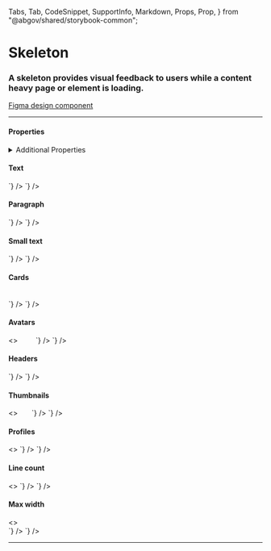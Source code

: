   Tabs,
  Tab,
  CodeSnippet,
  SupportInfo,
  Markdown,
  Props,
  Prop,
} from "@abgov/shared/storybook-common";

<Meta title="Components/Skeleton" />

# Skeleton

### A skeleton provides visual feedback to users while a content heavy page or element is loading.

[Figma design component](https://www.figma.com/file/ylmHeuDMfxnDBnP1VaQYz8/%E2%9D%96-Guidelines-%7C-DIO-DS?node-id=622%3A13702)

---

#### Properties

<Props>
  <Prop
    name="type"
    type="image | text | title | text-small | avatar | header | paragraph | thumbnail | card | profile"
    required="true"
    description="Pre-set skeleton shapes to represent your content"
  />
  <Prop
    name="size"
    type="1 | 2 | 3 | 4"
    defaultValue="1"
    description="Size can affect either the height, width or both for different skeleton types."
  />
  <Prop
    name="lineCount"
    type="number"
    defaultValue="3"
    description="Used within components that contain multiple lines. Currently only used in `card` skeleton type"
  />
  <Prop
    name="maxWidth"
    type="string"
    defaultValue="320px"
    description="Set component maximum width. Currently only used in `card` skeleton type"
  />
</Props>

<details>
  <summary>Additional Properties</summary>
  <Props showTabs={true}>
    <Prop
      name="mt"
      type="none | 3xs | 2xs | xs | s | m | l | xl | 2xl | 3xl | 4xl"
      defaultValue="none"
      description="Top margin"
    />
    <Prop
      name="mr"
      type="none | 3xs | 2xs | xs | s | m | l | xl | 2xl | 3xl | 4xl"
      defaultValue="none"
      description="Right margin"
    />
    <Prop
      name="mb"
      type="none | 3xs | 2xs | xs | s | m | l | xl | 2xl | 3xl | 4xl"
      defaultValue="none"
      description="Bottom margin"
    />
    <Prop
      name="ml"
      type="none | 3xs | 2xs | xs | s | m | l | xl | 2xl | 3xl | 4xl"
      defaultValue="none"
      description="Left margin"
    />
  </Props>
</details>

#### Text

<Story name="Text">
  <GoASkeleton type="text" />
  <GoASkeleton type="text" />
  <GoASkeleton type="text" />
  <GoASkeleton type="text" />
</Story>

<Tabs>
  <Tab label="Web Component" hidden={true}>
    <CodeSnippet
      lang="html"
      code={`
      <goa-skeleton type="text" />
      <goa-skeleton type="text" />
      <goa-skeleton type="text" />
      <goa-skeleton type="text" />
    `}
    />
  </Tab>
  <Tab label="Angular">
    <CodeSnippet
      lang="html"
      code={`
      <goa-skeleton type="text"></goa-skeleton>
      <goa-skeleton type="text"></goa-skeleton>
      <goa-skeleton type="text"></goa-skeleton>
      <goa-skeleton type="text"></goa-skeleton>
    `}
    />
  </Tab>
  <Tab label="React">
    <CodeSnippet
      lang="tsx"
      code={`
      <GoASkeleton type="text" />
      <GoASkeleton type="text" />
      <GoASkeleton type="text" />
      <GoASkeleton type="text" />
    `}
    />
  </Tab>
</Tabs>

#### Paragraph

<Story name="Paragraph">
  <GoASkeleton type="paragraph" />
</Story>

<Tabs>
  <Tab label="Web Component" hidden={true}>
    <CodeSnippet
      lang="html"
      code={`
      <goa-skeleton type="paragraph" />
    `}
    />
  </Tab>
  <Tab label="Angular">
    <CodeSnippet
      lang="html"
      code={`
      <goa-skeleton type="paragraph"></goa-skeleton>
    `}
    />
  </Tab>
  <Tab label="React">
    <CodeSnippet
      lang="tsx"
      code={`
      <GoASkeleton type="paragraph" />
    `}
    />
  </Tab>
</Tabs>

#### Small text

<Story name="Small text">
  <GoASkeleton type="text-small" />
  <GoASkeleton type="text-small" size={2} />
  <GoASkeleton type="text-small" size={3} />
  <GoASkeleton type="text-small" size={4} />
</Story>

<Tabs>
  <Tab label="Web Component" hidden={true}>
    <CodeSnippet
      lang="html"
      code={`
      <goa-skeleton type="text-small" />
      <goa-skeleton type="text-small" size={2} />
      <goa-skeleton type="text-small" size={3} />
      <goa-skeleton type="text-small" size={4} />
    `}
    />
  </Tab>
  <Tab label="Angular">
    <CodeSnippet
      lang="html"
      code={`
      <goa-skeleton type="text-small"></goa-skeleton>
      <goa-skeleton type="text-small" size={2}></goa-skeleton>
      <goa-skeleton type="text-small" size={3}></goa-skeleton>
      <goa-skeleton type="text-small" size={4}></goa-skeleton>
    `}
    />
  </Tab>
  <Tab label="React">
    <CodeSnippet
      lang="tsx"
      code={`
      <GoASkeleton type="text-small" />
      <GoASkeleton type="text-small" size={2} />
      <GoASkeleton type="text-small" size={3} />
      <GoASkeleton type="text-small" size={4} />
    `}
    />
  </Tab>
</Tabs>

#### Cards

<Story name="Cards">
  <GoAGrid minChildWidth="30ch">
    <GoASkeleton type="card" />
    <GoASkeleton type="card" size={2} />
    <GoASkeleton type="card" size={3} />
    <GoASkeleton type="card" size={4} />
  </GoAGrid>
  <div>
    <GoASkeleton type="card" maxWidth="400px" />
    &nbsp; &nbsp;
    <GoASkeleton type="card" maxWidth="30%" />
  </div>
</Story>

<Tabs>
  <Tab label="Web Component" hidden={true}>
    <CodeSnippet
      lang="html"
      code={`
        <goa-grid minChildWidth="30ch">
          <goa-skeleton type="card" />
          <goa-skeleton type="card" size="2" />
          <goa-skeleton type="card" size="3" />
          <goa-skeleton type="card" size="4" />
        </goa-grid>
    `}
    />
  </Tab>
  <Tab label="Angular">
    <CodeSnippet
      lang="html"
      code={`
        <goa-grid minChildWidth="30ch">
          <goa-skeleton type="card"></goa-skeleton>
          <goa-skeleton type="card" size="2"></goa-skeleton>
          <goa-skeleton type="card" size="3"></goa-skeleton>
          <goa-skeleton type="card" size="4"></goa-skeleton>
        </goa-grid>
    `}
    />
  </Tab>
  <Tab label="React">
    <CodeSnippet
      lang="tsx"
      code={`
        <GoAGrid minChildWidth="30ch">
          <GoASkeleton type="card" />
          <GoASkeleton type="card" size={2} />
          <GoASkeleton type="card" size={3} />
          <GoASkeleton type="card" size={4} />
        <GoAGrid>
    `}
    />
  </Tab>
</Tabs>

#### Avatars

<Story name="Avatars">
  <>
    <GoASkeleton type="avatar" />
    &nbsp;
    <GoASkeleton type="avatar" size={2} />
    &nbsp;
    <GoASkeleton type="avatar" size={3} />
    &nbsp;
    <GoASkeleton type="avatar" size={4} />
    &nbsp;
  </>
</Story>

<Tabs>
  <Tab label="Web Component" hidden={true}>
    <CodeSnippet
      lang="html"
      code={`
      <goa-skeleton type="avatar" />
      <goa-skeleton type="avatar" size="2" />
      <goa-skeleton type="avatar" size="3" />
      <goa-skeleton type="avatar" size="4" />
    `}
    />
  </Tab>
  <Tab label="Angular">
    <CodeSnippet
      lang="html"
      code={`
      <goa-skeleton type="avatar"></goa-skeleton>
      <goa-skeleton type="avatar" size="2"></goa-skeleton>
      <goa-skeleton type="avatar" size="3"></goa-skeleton>
      <goa-skeleton type="avatar" size="4"></goa-skeleton>
    `}
    />
  </Tab>
  <Tab label="React">
    <CodeSnippet
      lang="tsx"
      code={`
      <GoASkeleton type="avatar" />
      <GoASkeleton type="avatar" size={2} />
      <GoASkeleton type="avatar" size={3} />
      <GoASkeleton type="avatar" size={4} />
    `}
    />
  </Tab>
</Tabs>

#### Headers

<Story name="Headers">
  <GoASkeleton type="header" />
  <GoASkeleton type="header" size={2} />
  <GoASkeleton type="header" size={3} />
  <GoASkeleton type="header" size={4} />
</Story>

<Tabs>
  <Tab label="Web Component" hidden={true}>
    <CodeSnippet
      lang="html"
      code={`
      <goa-skeleton type="header" />
      <goa-skeleton type="header" size="2" />
      <goa-skeleton type="header" size="3" />
      <goa-skeleton type="header" size="4" />
    `}
    />
  </Tab>
  <Tab label="Angular">
    <CodeSnippet
      lang="html"
      code={`
      <goa-skeleton type="header"></goa-skeleton>
      <goa-skeleton type="header" size="2"></goa-skeleton>
      <goa-skeleton type="header" size="3"></goa-skeleton>
      <goa-skeleton type="header" size="4"></goa-skeleton>
    `}
    />
  </Tab>
  <Tab label="React">
    <CodeSnippet
      lang="tsx"
      code={`
      <GoASkeleton type="header" />
      <GoASkeleton type="header" size={2} />
      <GoASkeleton type="header" size={3} />
      <GoASkeleton type="header" size={4} />
    `}
    />
  </Tab>
</Tabs>

#### Thumbnails

<Story name="Thumbnails">
  <>
    <GoASkeleton type="thumbnail" /> &nbsp;
    <GoASkeleton type="thumbnail" size={2} /> &nbsp;
    <GoASkeleton type="thumbnail" size={3} /> &nbsp;
    <GoASkeleton type="thumbnail" size={4} />
  </>
</Story>

<Tabs>
  <Tab label="Web Component" hidden={true}>
    <CodeSnippet
      lang="html"
      code={`
      <goa-skeleton type="thumbnail" />
      <goa-skeleton type="thumbnail" size="2" />
      <goa-skeleton type="thumbnail" size="3" />
      <goa-skeleton type="thumbnail" size="4" />
    `}
    />
  </Tab>
  <Tab label="Angular">
    <CodeSnippet
      lang="html"
      code={`
      <goa-skeleton type="thumbnail"></goa-skeleton>
      <goa-skeleton type="thumbnail" size="2"></goa-skeleton>
      <goa-skeleton type="thumbnail" size="3"></goa-skeleton>
      <goa-skeleton type="thumbnail" size="4"></goa-skeleton>
    `}
    />
  </Tab>
  <Tab label="React">
    <CodeSnippet
      lang="tsx"
      code={`
      <GoASkeleton type="thumbnail" />
      <GoASkeleton type="thumbnail" size={2} />
      <GoASkeleton type="thumbnail" size={3} />
      <GoASkeleton type="thumbnail" size={4} />
    `}
    />
  </Tab>
</Tabs>

#### Profiles

<Story name="Profiles">
  <>
    <GoASkeleton type="profile" />
    <GoASkeleton type="profile" size={2} />
    <GoASkeleton type="profile" size={3} />
    <GoASkeleton type="profile" size={4} />
  </>
</Story>

<Tabs>
  <Tab label="Web Component" hidden={true}>
    <CodeSnippet
      lang="html"
      code={`
      <goa-skeleton type="profile" />
      <goa-skeleton type="profile" size="2" />
      <goa-skeleton type="profile" size="3" />
      <goa-skeleton type="profile" size="4" />
    `}
    />
  </Tab>
  <Tab label="Angular">
    <CodeSnippet
      lang="html"
      code={`
      <goa-skeleton type="profile"></goa-skeleton>
      <goa-skeleton type="profile" size="2"></goa-skeleton>
      <goa-skeleton type="profile" size="3"></goa-skeleton>
      <goa-skeleton type="profile" size="4"></goa-skeleton>
    `}
    />
  </Tab>
  <Tab label="React">
    <CodeSnippet
      lang="tsx"
      code={`
      <GoASkeleton type="profile" />
      <GoASkeleton type="profile" size={2} />
      <GoASkeleton type="profile" size={3} />
      <GoASkeleton type="profile" size={4} />
    `}
    />
  </Tab>
</Tabs>

#### Line count

<Story name="Line count">
  <>
  <GoAGrid minChildWidth="30ch">
    <GoASkeleton type="card" lineCount={5}/>
    <GoASkeleton type="card" lineCount={2}/>
    <GoASkeleton type="card" lineCount={3}/>
  </GoAGrid>
  </>
</Story>

<Tabs>
  <Tab label="Web Component" hidden={true}>
    <CodeSnippet
      lang="html"
      code={`
      <goa-skeleton type="card" lineCount="5" />
      <goa-skeleton type="card" lineCount="2" />
      <goa-skeleton type="card" lineCount="3" />
    `}
    />
  </Tab>
  <Tab label="Angular">
    <CodeSnippet
      lang="html"
      code={`
      <goa-skeleton type="card" lineCount="5" />
      <goa-skeleton type="card" lineCount="2" />
      <goa-skeleton type="card" lineCount="3" />
    `}
    />
  </Tab>
  <Tab label="React">
    <CodeSnippet
      lang="tsx"
      code={`
      <GoASkeleton type="card" lineCount={5}/>
      <GoASkeleton type="card" lineCount={2}/>
      <GoASkeleton type="card" lineCount={3}/>
    `}
    />
  </Tab>
</Tabs>

#### Max width

<Story name="Max width">
  <>
    <GoASkeleton type="card" maxWidth="500px"/>
    <br/>
    <GoASkeleton type="card" maxWidth="700px"/>
  </>
</Story>

<Tabs>
  <Tab label="Web Component" hidden={true}>
    <CodeSnippet
      lang="html"
      code={`
      <goa-skeleton type="card" maxwidth="500px" />
      <goa-skeleton type="card" maxwidth="700px" />
    `}
    />
  </Tab>
  <Tab label="Angular">
    <CodeSnippet
      lang="html"
      code={`
      <goa-skeleton type="card" maxwidth="500px" />
      <goa-skeleton type="card" maxwidth="700px" />
    `}
    />
  </Tab>
  <Tab label="React">
    <CodeSnippet
      lang="tsx"
      code={`
      <GoASkeleton type="card" maxWidth="500px"/>
      <GoASkeleton type="card" maxWidth="700px"/>
    `}
    />
  </Tab>
</Tabs>

---

<SupportInfo />
